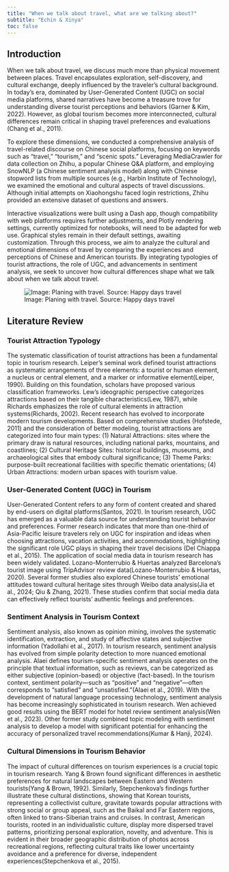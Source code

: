 ```yaml
---
title: "When we talk about travel, what are we talking about?"
subtitle: "Echin & Xinya"
toc: false
---
```


## Introduction

When we talk about travel, we discuss much more than physical movement between places. Travel encapsulates exploration, self-discovery, and cultural exchange, deeply influenced by the traveler’s cultural background. In today’s era, dominated by User-Generated Content (UGC) on social media platforms, shared narratives have become a treasure trove for understanding diverse tourist perceptions and behaviors (Garner & Kim, 2022). However, as global tourism becomes more interconnected, cultural differences remain critical in shaping travel preferences and evaluations (Chang et al., 2011).

To explore these dimensions, we conducted a comprehensive analysis of travel-related discourse on Chinese social platforms, focusing on keywords such as “travel,” “tourism,” and “scenic spots.” Leveraging MediaCrawler for data collection on Zhihu, a popular Chinese Q&A platform, and employing SnowNLP (a Chinese sentiment analysis model) along with Chinese stopword lists from multiple sources (e.g., Harbin Institute of Technology), we examined the emotional and cultural aspects of travel discussions. Although initial attempts on Xiaohongshu faced login restrictions, Zhihu provided an extensive dataset of questions and answers.

Interactive visualizations were built using a Dash app, though compatibility with web platforms requires further adjustments, and Plotly rendering settings, currently optimized for notebooks, will need to be adapted for web use. Graphical styles remain in their default settings, awaiting customization. Through this process, we aim to analyze the cultural and emotional dimensions of travel by comparing the experiences and perceptions of Chinese and American tourists. By integrating typologies of tourist attractions, the role of UGC, and advancements in sentiment analysis, we seek to uncover how cultural differences shape what we talk about when we talk about travel.

![Image: Planing with travel. Source: Happy days travel](images/pic.png)

## Literature Review

### Tourist Attraction Typology
The systematic classification of tourist attractions has been a fundamental topic in tourism research. Leiper’s seminal work defined tourist attractions as systematic arrangements of three elements: a tourist or human element, a nucleus or central element, and a marker or informative element(Leiper, 1990). Building on this foundation, scholars have proposed various classification frameworks. Lew’s ideographic perspective categorizes attractions based on their tangible characteristics(Lew, 1987), while Richards emphasizes the role of cultural elements in attraction systems(Richards, 2002). Recent research has evolved to incorporate modern tourism developments. Based on comprehensive studies (Hofstede, 2011) and the consideration of better modeling, tourist attractions are categorized into four main types: (1) Natural Attractions: sites where the primary draw is natural resources, including national parks, mountains, and coastlines; (2) Cultural Heritage Sites: historical buildings, museums, and archaeological sites that embody cultural significance; (3) Theme Parks: purpose-built recreational facilities with specific thematic orientations; (4) Urban Attractions: modern urban spaces with tourism value.

### User-Generated Content (UGC) in Tourism
User-Generated Content refers to any form of content created and shared by end-users on digital platforms(Santos, 2021). In tourism research, UGC has emerged as a valuable data source for understanding tourist behavior and preferences. Former research indicates that more than one-third of Asia-Pacific leisure travelers rely on UGC for inspiration and ideas when choosing attractions, vacation activities, and accommodations, highlighting the significant role UGC plays in shaping their travel decisions (Del Chiappa et al., 2015). The application of social media data in tourism research has been widely validated. Lozano-Monterrubio & Huertas analyzed Barcelona’s tourist image using TripAdvisor review data(Lozano-Monterrubio & Huertas, 2020). Several former studies also explored Chinese tourists’ emotional attitudes toward cultural heritage sites through Weibo data analysis(Jia et al., 2024; Qiu & Zhang, 2021). These studies confirm that social media data can effectively reflect tourists’ authentic feelings and preferences.

### Sentiment Analysis in Tourism Context
Sentiment analysis, also known as opinion mining, involves the systematic identification, extraction, and study of affective states and subjective information (Yadollahi et al., 2017). In tourism research, sentiment analysis has evolved from simple polarity detection to more nuanced emotional analysis. Alaei defines tourism-specific sentiment analysis operates on the principle that textual information, such as reviews, can be categorized as either subjective (opinion-based) or objective (fact-based). In the tourism context, sentiment polarity—such as “positive” and “negative”—often corresponds to “satisfied” and “unsatisfied.”(Alaei et al., 2019). With the development of natural language processing technology, sentiment analysis has become increasingly sophisticated in tourism research. Wen achieved good results using the BERT model for hotel review sentiment analysis(Wen et al., 2023). Other former study combined topic modeling with sentiment analysis to develop a model with significant potential for enhancing the accuracy of personalized travel recommendations(Kumar & Hanji, 2024).

### Cultural Dimensions in Tourism Behavior
The impact of cultural differences on tourism experiences is a crucial topic in tourism research. Yang & Brown found significant differences in aesthetic preferences for natural landscapes between Eastern and Western tourists(Yang & Brown, 1992). Similarly, Stepchenkova’s findings further illustrate these cultural distinctions, showing that Korean tourists, representing a collectivist culture, gravitate towards popular attractions with strong social or group appeal, such as the Baikal and Far Eastern regions, often linked to trans-Siberian trains and cruises. In contrast, American tourists, rooted in an individualistic culture, display more dispersed travel patterns, prioritizing personal exploration, novelty, and adventure. This is evident in their broader geographic distribution of photos across recreational regions, reflecting cultural traits like lower uncertainty avoidance and a preference for diverse, independent experiences(Stepchenkova et al., 2015).



